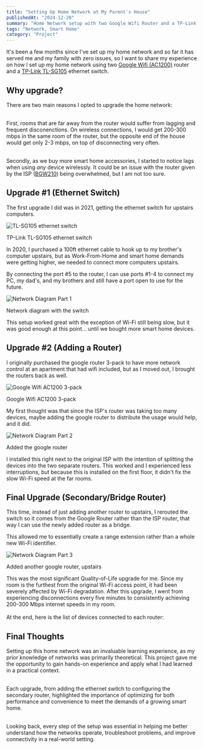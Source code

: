 ```yaml
---
title: "Setting Up Home Network at My Parent's House"
publishedAt: "2024-12-28"
summary: "Home Network setup with two Google Wifi Router and a TP-Link ethernet switch, on top of an ISP router"
tags: "Network, Smart Home"
category: "Project"
---
```


It's been a few months since I've set up my home network and so far it has served me and my family with zero issues, so I want to share my experience on how I set up my home network using two [Google Wifi (AC1200)](https://www.amazon.com/Google-Wifi-System-Router-Replacement/dp/B08GG9CMLR) router and a [TP-Link TL-SG105](https://www.amazon.com/Ethernet-Splitter-Optimization-Unmanaged-TL-SG105/dp/B00A128S24) ethernet switch.

## Why upgrade?

There are two main reasons I opted to upgrade the home network:

\
First, rooms that are far away from the router would suffer from lagging and frequent disconenctions. On wireless connections, I would get 200-300 mbps in the same room of the router,
but the opposite end of the house would get only 2-3 mbps, on top of disconnecting very often.

\
Secondly, as we buy more smart home accessories, I started to notice lags when using _any_ device wirelessly.
It could be an issue with the router given by the ISP ([BGW210](https://www.amazon.com/BGW210-802-11b-Wireless-Gateway-Required/dp/B09J432DDY)) being overwhelmed, but I am not too sure.

## Upgrade #1 (Ethernet Switch)

The first upgrade I did was in 2021, getting the ethernet switch for upstairs computers.

<Image
  src="/images/setting-up-home-network/TL-SG105.png"
  alt="TL-SG105 ethernet switch"
  width={360}
  height={360}
/>
<Caption>TP-Link TL-SG105 ethernet switch</Caption>

In 2020, I purchased a 100ft ethernet cable to hook up to my brother's computer upstairs,
but as Work-From-Home and smart home demands were getting higher, we needed to connect more computers upstairs.

By connecting the port #5 to the router, I can use ports #1-4 to connect my PC, my dad's, and my brothers and still have a port open to use for the future.

<Image
  src="/images/setting-up-home-network/part-1.png"
  alt="Network Diagram Part 1"
  width={1000}
  height={360}
/>
<Caption>Network diagram with the switch</Caption>

This setup worked great with the exception of Wi-Fi still being slow, but it was good enough at this point... until we bought more smart home devices.

## Upgrade #2 (Adding a Router)

I originally purchased the google router 3-pack to have more network control at an apartment that had wifi included, but as I moved out, I brought the routers back as well.

<Image
  src="/images/setting-up-home-network/AC1200.png"
  alt="Google Wifi AC1200 3-pack"
  width={360}
  height={360}
/>
<Caption>Google Wifi AC1200 3-pack</Caption>

My first thought was that since the ISP's router was taking too many devices, maybe adding the google router to distribute the usage would help, and it did.

<Image
  src="/images/setting-up-home-network/part-2.png"
  alt="Network Diagram Part 2"
  width={1000}
  height={360}
/>
<Caption>Added the google router</Caption>

I installed this right next to the original ISP with the intention of splitting the devices into the two separate routers.
This worked and I experienced less interruptions, but because this is installed on the first floor, it didn't fix the slow Wi-Fi speed at the far rooms.

## Final Upgrade (Secondary/Bridge Router)

This time, instead of just adding another router to upstairs, I rerouted the switch so it comes from the Google Router rather than the ISP router,
that way I can use the newly added router as a bridge.

This allowed me to essentially create a range extension rather than a whole new Wi-Fi identifier.

<Image
  src="/images/setting-up-home-network/part-3.png"
  alt="Network Diagram Part 3"
  width={1000}
  height={360}
/>
<Caption>Added another google router, upstairs</Caption>

This was the most significant Quality-of-Life upgrade for me. Since my room is the furthest from the original Wi-Fi access point, it had been severely affected by Wi-Fi degradation.
After this upgrade, I went from experiencing disconnections every five minutes to consistently achieving 200-300 Mbps internet speeds in my room.
\
\
At the end, here is the list of devices connected to each router:

<Table
  data={{
    headers: ["Router", "Devices"],
    rows: [
      [
        "ISP Router",
        "Multiple Light Bulbs, Tesla, HP Printer, 2 Google Nest Thermostats, Google Nest Doorbell",
      ],
      ["Google Routers", "3 PCs, Smart TV, mobile devices"],
    ],
  }}
/>

## Final Thoughts

Setting up this home network was an invaluable learning experience, as my prior knowledge of networks was primarily theoretical. This project gave me the opportunity to gain hands-on experience and apply what I had learned in a practical context.

\
Each upgrade, from adding the ethernet switch to configuring the secondary router, highlighted the importance of optimizing for both performance and convenience to meet the demands of a growing smart home.

\
Looking back, every step of the setup was essential in helping me better understand how the networks operate, troubleshoot problems, and improve connectivity in a real-world setting.
